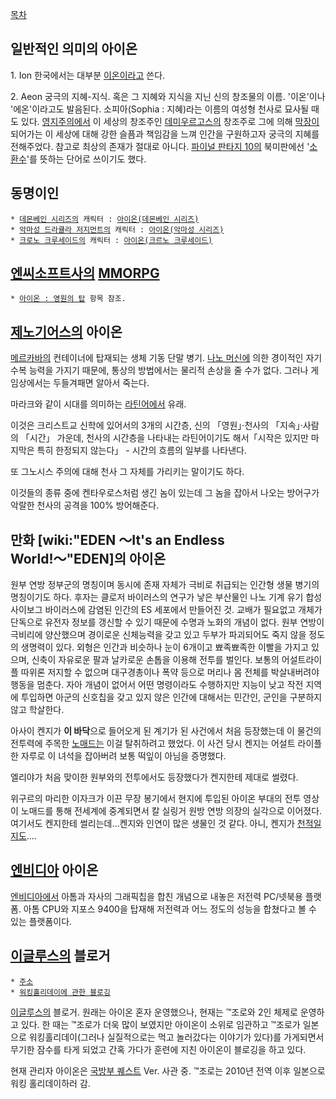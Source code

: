 [[목차]]
== 일반적인 의미의 아이온 ==
1. Ion
한국에서는 대부분 [[이온]]이라고 쓴다.

2. Aeon
궁극의 지혜-지식. 혹은 그 지혜와 지식을 지닌 신의 창조물의 이름. '이온'이나 '에온'이라고도 발음된다. 소피아(Sophia : 지혜)라는 이름의 여성형 천사로 묘사될 때도 있다. [[영지주의]]에서 이 세상의 창조주인 [[데미우르고스]]의 창조주로 그에 의해 [[막장]]이 되어가는 이 세상에 대해 강한 슬픔과 책임감을 느껴 인간을 구원하고자 궁극의 지혜를 전해주었다. 참고로 최상의 존재가 절대로 아니다.
[[파이널 판타지 10]]의 북미판에선 '[[소환수]]'를 뜻하는 단어로 쓰이기도 했다.
== 동명이인 ==
 * [[데몬베인 시리즈]]의 캐릭터 : [[아이온(데몬베인 시리즈)]]
 * [[악마성 드라큘라 저지먼트]]의 캐릭터 : [[아이온(악마성 시리즈)]]
 * [[크로노 크루세이드]]의 캐릭터 : [[아이온(크르노 크루세이드)]]
== [[엔씨소프트]]사의 [[MMORPG]] ==
 * [[아이온 : 영원의 탑]] 항목 참조.
== [[제노기어스]]의 아이온 ==
[[메르카바]]의 컨테이너에 탑재되는 생체 기동 단말 병기. [[나노 머신]]에 의한 경이적인 자기 수복 능력을 가지기 때문에, 통상의 방법에서는 물리적 손상을 줄 수가 없다. 그러나 게임상에서는 두들겨패면 알아서 죽는다.

마라크와 같이 시대를 의미하는 [[라틴어]]에서 유래.

이것은 크리스트교 신학에 있어서의 3개의 시간층, 신의 「영원」·천사의 「지속」·사람의 「시간」 가운데, 천사의 시간층을 나타내는 라틴어이기도 해서「시작은 있지만 마지막은 특히 한정되지 않는다」 - 시간의 흐름의 일부를 나타낸다.

또 그노시스 주의에 대해 천사 그 자체를 가리키는 말이기도 하다.

이것들의 종류 중에 켄타우로스처럼 생긴 놈이 있는데 그 놈을 잡아서 나오는 방어구가 악랄한 천사의 공격을 100% 방어해준다.
== 만화 [wiki:"EDEN 〜It's an Endless World!〜"EDEN]의 아이온 ==
원부 연방 정부군의 명칭이며 동시에 존재 자체가 극비로 취급되는 인간형 생물 병기의 명칭이기도 하다. 후자는 클로저 바이러스의 연구가 낳은 부산물인 나노 기계 유기 합성 사이보그 바이러스에 감염된 인간의 ES 세포에서 만들어진 것. 교배가 필요없고 개체가 단독으로 유전자 정보를 갱신할 수 있기 때문에 수명과 노화의 개념이 없다.
원부 연방이 극비리에 양산했으며 경이로운 신체능력을 갖고 있고 두부가 파괴되어도 죽지 않을 정도의 생명력이 있다. 외형은 인간과 비슷하나 눈이 6개이고 뾰족뾰족한 이빨을 가지고 있으며, 신축이 자유로운 팔과 날카로운 손톱을 이용해 전투를 벌인다. 보통의 어설트라이플 따위론 저지할 수 없으며 대구경총이나 폭약 등으로 머리나 몸 전체를 박살내버려야 행동을 멈춘다.
자아 개념이 없어서 어떤 명령이라도 수행하지만 지능이 낮고 작전 지역에 투입하면 아군의 신호칩을 갖고 있지 않은 인간에 대해서는 민간인, 군인을 구분하지 않고 학살한다.

아사이 켄지가 '''이 바닥'''으로 들어오게 된 계기가 된 사건에서 처음 등장했는데 이 물건의 전투력에 주목한 [[노매드]]는 이걸 탈취하려고 했었다. 이 사건 당시 켄지는 어설트 라이플 한 자루로 이 녀석을 잡아버려 보통 떡잎이 아님을 증명했다.

엘리야가 처음 맞이한 원부와의 전투에서도 등장했다가 켄지한테 제대로 썰렸다.

위구르의 마리한 이자크가 이끈 무장 봉기에서 현지에 투입된 아이온 부대의 전투 영상이 노매드를 통해 전세계에 중계되면서 칼 실링거 원방 연방 의장의 실각으로 이어졌다. 여기서도 켄지한테 썰리는데…켄지와 인연이 많은 생물인 것 같다. 아니, 켄지가 [[천적]]일지도….
== [[엔비디아]] 아이온 ==
[[엔비디아]]에서 아톰과 자사의 그래픽칩을 합친 개념으로 내놓은 저전력 PC/넷북용 플랫폼. 아톰 CPU와 지포스 9400을 탑재해 저전력과 어느 정도의 성능을 합쳤다고 볼 수 있는 플랫폼이다.
== [[이글루스]]의 블로거 ==
 * [http://aion.egloos.com/ 주소]
 * [http://aion.egloos.com/5498747 워킹홀리데이에 관한 블로깅]

[[이글루스]]의 블로거. 원래는 아이온 혼자 운영했으나, 현재는 ™조로와 2인 체제로 운영하고 있다. 한 때는 ™조로가 더욱 많이 보였지만 아이온이 소위로 임관하고 ™조로가 일본으로 워킹홀리데이(그러나 실질적으로는 먹고 놀러갔다는 이야기가 있다)를 가게되면서 무기한 잠수를 타게 되었고 간혹 가다가 훈련에 지친 아이온이 블로깅을 하고 있다.

현재 관리자 아이온은 [[국방부 퀘스트]] Ver. 사관 중. ™조로는 2010년 전역 이후 일본으로 워킹 홀리데이하러 감.
